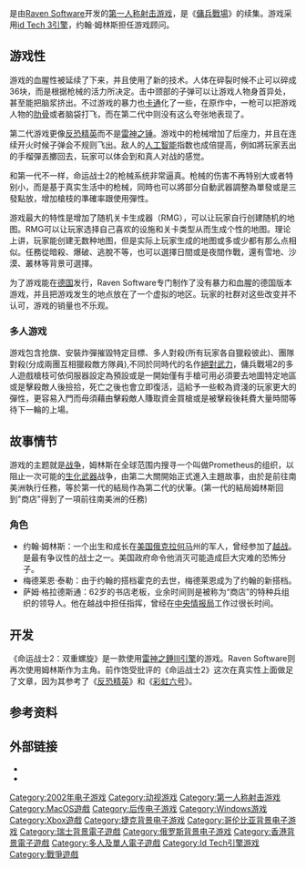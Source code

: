 {{unreferenced|time=2017-02-16T17:04:21+00:00}}

{{NoteTA
| G1=Games
| 1=zh-cn:命运战士; zh-tw:傭兵戰場;
}}
{{Infobox VG
| title = 命运战士2：双重螺旋
| english = Soldier of Fortune II: Double Helix
| image = File:SOF2gamecover.jpg
| developer = [[Raven_Software|Raven Software]]
| publisher = [[动视|动视]]
| engine = [[雷神之锤III引擎|雷神之锤III引擎]]
| released = {{Video game release|WW|2002年5月20日}}
| genre = [[第一人称射击游戏|第一人称射击]]
| modes = [[单人游戏|单人]]、[[多人电子游戏|多人]]（合作模式、死亡模式）
| platforms = {{spml|[[Microsoft_Windows|Microsoft Windows]]|[[Xbox|Xbox]]|[[Mac_OS_X|Mac OS X]]}}
}}

{{vgname|傭兵戰場2：雙重螺旋|en=Soldier of Fortune II: Double Helix|cn=命运战士2：双重螺旋|tw=傭兵戰場2：雙重螺旋}}是由[[Raven_Software|Raven Software]]开发的[[第一人称射击游戏|第一人称射击游戏]]，是《[[傭兵戰場|傭兵戰場]]》的续集。游戏采用[[id_Tech_3引擎|id Tech 3引擎]]，约翰·姆林斯担任游戏顾问。

== 游戏性 ==

游戏的血腥性被延续了下来，并且使用了新的技术。人体在碎裂时候不止可以碎成36块，而是根据枪械的活力所决定。击中颈部的子弹可以让游戏人物身首异处，甚至能把脑浆挤出。不过游戏的暴力也[[卡通|卡通]]化了一些，在原作中，一枪可以把游戏人物的[[肋骨|肋骨]]或者脑袋打飞，而在第二代中则没有这么夸张地表现了。

第二代游戏更像[[反恐精英|反恐精英]]而不是[[雷神之锤|雷神之锤]]。游戏中的枪械增加了后座力，并且在连续开火时候子弹会不规则飞出。敌人的[[人工智能|人工智能]]指数也成倍提高，例如將玩家丟出的手榴彈丟擲回去，玩家可以体会到和真人对战的感觉。

和第一代不一样，命运战士2的枪械系统非常逼真。枪械的伤害不再特别大或者特别小，而是基于真实生活中的枪械，同時也可以將部分自動武器調整為單發或是三發點放，增加槍枝的準確率跟使用彈性。

游戏最大的特性是增加了随机关卡生成器（RMG），可以让玩家自行创建随机的地图。RMG可以让玩家选择自己喜欢的设施和关卡类型从而生成个性的地图。理论上讲，玩家能创建无数种地图，但是实际上玩家生成的地图或多或少都有那么点相似。任務從暗殺、爆破、逃脫不等，也可以選擇日間或是夜間作戰，還有雪地、沙漠、叢林等背景可選擇。

为了游戏能在[[德国|德国]]发行，Raven Software专门制作了没有暴力和血腥的德国版本游戏，并且把游戏发生的地点放在了一个虚拟的地区。玩家的社群对这些改变并不认可，游戏的销量也不乐观。

=== 多人游戏 ===

游戏包含抢旗、安裝炸彈摧毀特定目標、多人對殺(所有玩家各自獵殺彼此)、團隊對殺(分成兩團互相獵殺敵方隊員),不同於同時代的名作[[絕對武力|絕對武力]]，傭兵戰場2的多人遊戲槍枝可依伺服器設定為預設或是一開始僅有手槍可用必須要去地圖特定地區或是擊殺敵人後撿拾，死亡之後也會立即復活，這給予一些較為資淺的玩家更大的彈性，更容易入門而毋須藉由擊殺敵人賺取資金買槍或是被擊殺後耗費大量時間等待下一輪的上場。

== 故事情节 ==

游戏的主题就是[[战争|战争]]，姆林斯在全球范围内搜寻一个叫做Prometheus的组织，以阻止一次可能的[[生化武器|生化武器]]战争，由第二大關開始正式進入主題故事，由於是前往南美洲執行任務，等於第一代的結局作為第二代的伏筆。(第一代的結局姆林斯回到"商店"得到了一項前往南美洲的任務)

=== 角色 ===

* 约翰·姆林斯：一个出生和成长在[[美国|美国]][[俄克拉何马|俄克拉何马]]州的军人，曾经参加了[[越战|越战]]。是最有争议性的战士之一。美国政府命令他消灭可能造成巨大灾难的恐怖分子。
* 梅德莱恩·泰勒：由于约翰的搭档霍克的去世，梅德莱恩成为了约翰的新搭档。
* 萨姆·格拉德斯通：62岁的书店老板，业余时间则是被称为“商店”的特种兵组织的领导人。他在越战中担任指挥，曾经在[[中央情报局|中央情报局]]工作过很长时间。

== 开发 ==

《命运战士2：双重螺旋》是一款使用[[雷神之錘III引擎|雷神之錘III引擎]]的游戏。Raven Software则再次使用姆林斯作为主角。前作饱受批评的《命运战士2》这次在真实性上面做足了文章，因为其参考了《[[反恐精英|反恐精英]]》和《[[彩虹六号|彩虹六号]]》。

== 参考资料 ==
{{reflist}}

== 外部链接 ==

* {{moby game|id=-group/soldier-of-fortune-series|name=命运战士系列}}
* {{Youtube|GKQTmStD2-g|敖厂长 【我国游戏审核重大事故!】囧的呼唤161期}}

{{DEFAULTSORT:Soldier of Fortune II Double Helix}}
[[Category:2002年电子游戏|Category:2002年电子游戏]]
[[Category:动视游戏|Category:动视游戏]]
[[Category:第一人称射击游戏|Category:第一人称射击游戏]]
[[Category:MacOS遊戲|Category:MacOS遊戲]]
[[Category:后传电子游戏|Category:后传电子游戏]]
[[Category:Windows游戏|Category:Windows游戏]]
[[Category:Xbox遊戲|Category:Xbox遊戲]]
[[Category:捷克背景电子游戏|Category:捷克背景电子游戏]]
[[Category:哥伦比亚背景电子游戏|Category:哥伦比亚背景电子游戏]]
[[Category:瑞士背景電子遊戲|Category:瑞士背景電子遊戲]]
[[Category:俄罗斯背景电子游戏|Category:俄罗斯背景电子游戏]]
[[Category:香港背景電子遊戲|Category:香港背景電子遊戲]]
[[Category:多人及單人電子遊戲|Category:多人及單人電子遊戲]]
[[Category:Id_Tech引擎游戏|Category:Id Tech引擎游戏]]
[[Category:戰爭遊戲|Category:戰爭遊戲]]